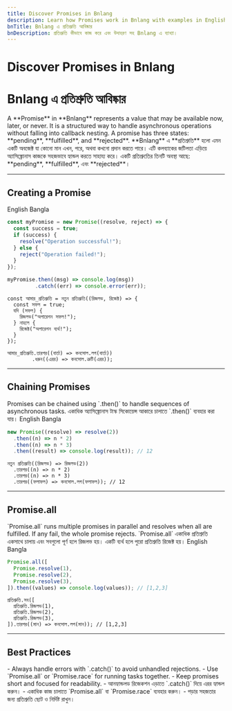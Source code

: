 ```yaml
---
title: Discover Promises in Bnlang
description: Learn how Promises work in Bnlang with examples in English, Bangla, and Banglish.
bnTitle: Bnlang এ প্রতিশ্রুতি আবিষ্কার
bnDescription: প্রতিশ্রুতি কীভাবে কাজ করে এবং উদাহরণ সহ Bnlang এ ব্যাখ্যা।
---
```


# <I18nEnglish>Discover Promises in Bnlang</I18nEnglish>
# <I18nBangla>Bnlang এ প্রতিশ্রুতি আবিষ্কার</I18nBangla>

<I18nEnglish>
A **Promise** in **Bnlang** represents a value that may be available now, later, or never.  
It is a structured way to handle asynchronous operations without falling into callback nesting.  
A promise has three states: **pending**, **fulfilled**, and **rejected**.
</I18nEnglish>

<I18nBangla>
**Bnlang** এ **প্রতিশ্রুতি** হলো এমন একটি অবজেক্ট যা কোনো মান এখন, পরে, অথবা কখনো প্রদান করতে পারে।  
এটি কলব্যাকের জটিলতা এড়িয়ে অ্যাসিঙ্ক্রোনাস কাজকে সহজভাবে হ্যান্ডল করতে সাহায্য করে।  
একটি প্রতিশ্রুতিের তিনটি অবস্থা আছে: **pending**, **fulfilled**, এবং **rejected**।
</I18nBangla>

---

## Creating a Promise

<Tabs defaultValue="english" className="w-full">
  <TabsList>
    <TabsTrigger value="english">English</TabsTrigger>
    <TabsTrigger value="bangla">Bangla</TabsTrigger>
    
  </TabsList>

  <TabsContent value="english">

```js
const myPromise = new Promise((resolve, reject) => {
  const success = true;
  if (success) {
    resolve("Operation successful!");
  } else {
    reject("Operation failed!");
  }
});

myPromise.then((msg) => console.log(msg))
         .catch((err) => console.error(err));
```
  </TabsContent>

  <TabsContent value="bangla">

```bnl
const আমার_প্রতিশ্রুতি = নতুন প্রতিশ্রুতি((রিজলভ, রিজেক্ট) => {
  const সফল = true;
  যদি (সফল) {
    রিজলভ("অপারেশন সফল!");
  } নাহলে {
    রিজেক্ট("অপারেশন ব্যর্থ!");
  }
});

আমার_প্রতিশ্রুতি.তারপর((বার্তা) => কনসোল.লগ(বার্তা))
        .ধরুন((এরর) => কনসোল.ত্রুটি(এরর));
```
  </TabsContent>

  
</Tabs>

---

## Chaining Promises

<I18nEnglish>
Promises can be chained using `.then()` to handle sequences of asynchronous tasks.
</I18nEnglish>

<I18nBangla>
একাধিক অ্যাসিঙ্ক্রোনাস টাস্ক সিকোয়েন্স আকারে চালাতে `.then()` ব্যবহার করা যায়।
</I18nBangla>

<Tabs defaultValue="english" className="w-full">
  <TabsList>
    <TabsTrigger value="english">English</TabsTrigger>
    <TabsTrigger value="bangla">Bangla</TabsTrigger>
  </TabsList>

  <TabsContent value="english">

```js
new Promise((resolve) => resolve(2))
  .then((n) => n * 2)
  .then((n) => n * 3)
  .then((result) => console.log(result)); // 12
```
  </TabsContent>

  <TabsContent value="bangla">

```bnl
নতুন প্রতিশ্রুতি((রিজলভ) => রিজলভ(2))
  .তারপর((n) => n * 2)
  .তারপর((n) => n * 3)
  .তারপর((ফলাফল) => কনসোল.লগ(ফলাফল)); // 12
```
  </TabsContent>

  
</Tabs>

---

## Promise.all

<I18nEnglish>
`Promise.all` runs multiple promises in parallel and resolves when all are fulfilled.  
If any fail, the whole promise rejects.
</I18nEnglish>

<I18nBangla>
`Promise.all` একাধিক প্রতিশ্রুতি একসাথে চালায় এবং সবগুলো পূর্ণ হলে রিজলভ হয়।  
একটি ব্যর্থ হলে পুরো প্রতিশ্রুতি রিজেক্ট হয়।
</I18nBangla>

<Tabs defaultValue="english" className="w-full">
  <TabsList>
    <TabsTrigger value="english">English</TabsTrigger>
    <TabsTrigger value="bangla">Bangla</TabsTrigger>
    
  </TabsList>

  <TabsContent value="english">

```js
Promise.all([
  Promise.resolve(1),
  Promise.resolve(2),
  Promise.resolve(3),
]).then((values) => console.log(values)); // [1,2,3]
```
  </TabsContent>

  <TabsContent value="bangla">

```bnl
প্রতিশ্রুতি.সব([
  প্রতিশ্রুতি.রিজলভ(1),
  প্রতিশ্রুতি.রিজলভ(2),
  প্রতিশ্রুতি.রিজলভ(3),
]).তারপর((মান) => কনসোল.লগ(মান)); // [1,2,3]
```
  </TabsContent>

  
</Tabs>

---

## Best Practices

<I18nEnglish>
- Always handle errors with `.catch()` to avoid unhandled rejections.  
- Use `Promise.all` or `Promise.race` for running tasks together.  
- Keep promises short and focused for readability.
</I18nEnglish>

<I18nBangla>
- আনহ্যান্ডলড রিজেকশন এড়াতে `.catch()` দিয়ে এরর হ্যান্ডল করুন।  
- একাধিক কাজ চালাতে `Promise.all` বা `Promise.race` ব্যবহার করুন।  
- পড়ার সহজতার জন্য প্রতিশ্রুতি ছোট ও নির্দিষ্ট রাখুন।
</I18nBangla>
